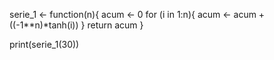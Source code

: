 serie_1 <- function(n){
    acum <- 0
    for (i in 1:n){
        acum <- acum + ((-1**n)*tanh(i))
    } 
    return acum
}

print(serie_1(30))
